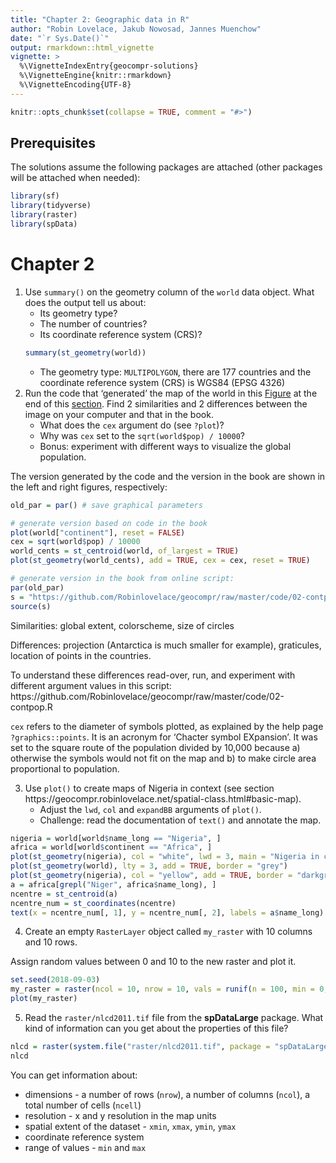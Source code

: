 ```yaml
---
title: "Chapter 2: Geographic data in R"
author: "Robin Lovelace, Jakub Nowosad, Jannes Muenchow"
date: "`r Sys.Date()`"
output: rmarkdown::html_vignette
vignette: >
  %\VignetteIndexEntry{geocompr-solutions}
  %\VignetteEngine{knitr::rmarkdown}
  %\VignetteEncoding{UTF-8}
---
```


```r
knitr::opts_chunk$set(collapse = TRUE, comment = "#>")
```

## Prerequisites {-}

The solutions assume the following packages are attached (other packages will be attached when needed):

```r
library(sf)
library(tidyverse)
library(raster)
library(spData)
```

# Chapter 2

<!-- ## Vector data model -->

1) Use `summary()` on the geometry column of the `world` data object. What does the output tell us about:
    - Its geometry type?
    - The number of countries?
    - Its coordinate reference system (CRS)?

    ```r
    summary(st_geometry(world))
    ```
  
   - The geometry type: `MULTIPOLYGON`, there are 177 countries and the coordinate reference system (CRS) is WGS84 (EPSG 4326)

2) Run the code that 'generated' the map of the world in this [Figure](https://geocompr.robinlovelace.net/spatial-class.html#fig:contpop) at the end of this [section](https://geocompr.robinlovelace.net/spatial-class.html#base-args). Find 2 similarities and 2 differences between the image on your computer and that in the book.
   - What does the `cex` argument do (see `?plot`)?
   - Why was `cex` set to the `sqrt(world$pop) / 10000`?
   - Bonus: experiment with different ways to visualize the global population.
    
The version generated by the code and the version in the book are shown in the left and right figures, respectively:

```r
old_par = par() # save graphical parameters

# generate version based on code in the book
plot(world["continent"], reset = FALSE)
cex = sqrt(world$pop) / 10000
world_cents = st_centroid(world, of_largest = TRUE)
plot(st_geometry(world_cents), add = TRUE, cex = cex, reset = TRUE)

# generate version in the book from online script:
par(old_par)
s = "https://github.com/Robinlovelace/geocompr/raw/master/code/02-contpop.R"
source(s)
```
    
Similarities: global extent, colorscheme, size of circles

Differences: projection (Antarctica is much smaller for example), graticules, location of points in the countries.

To understand these differences read-over, run, and experiment with different argument values in this script: https://github.com/Robinlovelace/geocompr/raw/master/code/02-contpop.R

`cex` refers to the diameter of symbols plotted, as explained by the help page `?graphics::points`. It is an acronym for 'Chacter symbol EXpansion'.
It was set to the square route of the population divided by 10,000 because a) otherwise the symbols would not fit on the map and b) to make circle area proportional to population.

3) Use `plot()` to create maps of Nigeria in context (see section https://geocompr.robinlovelace.net/spatial-class.html#basic-map).
    - Adjust the `lwd`, `col` and `expandBB` arguments of `plot()`. 
    - Challenge: read the documentation of `text()` and annotate the map.
    <!-- - Bonus: make the country boundaries a dotted gray line. -->
    <!-- - Hint: `border` is an additional argument of `plot()` for **sf**  objects. -->

```r
nigeria = world[world$name_long == "Nigeria", ]
africa = world[world$continent == "Africa", ]
plot(st_geometry(nigeria), col = "white", lwd = 3, main = "Nigeria in context", border = "lightgrey", expandBB = c(0.5, 0.2, 0.5, 0.2))
plot(st_geometry(world), lty = 3, add = TRUE, border = "grey")
plot(st_geometry(nigeria), col = "yellow", add = TRUE, border = "darkgrey")
a = africa[grepl("Niger", africa$name_long), ]
ncentre = st_centroid(a)
ncentre_num = st_coordinates(ncentre)
text(x = ncentre_num[, 1], y = ncentre_num[, 2], labels = a$name_long)
```

4) Create an empty `RasterLayer` object called `my_raster` with 10 columns and 10 rows.

Assign random values between 0 and 10 to the new raster and plot it.

```r
set.seed(2018-09-03)
my_raster = raster(ncol = 10, nrow = 10, vals = runif(n = 100, min = 0, max = 10))
plot(my_raster)
```

<!-- raster exercises -->
5) Read the `raster/nlcd2011.tif` file from the **spDataLarge** package. 
What kind of information can you get about the properties of this file?

```r
nlcd = raster(system.file("raster/nlcd2011.tif", package = "spDataLarge"))
nlcd
```

You can get information about:

  - dimensions - a number of rows (`nrow`), a number of columns (`ncol`), a   total number of cells (`ncell`)
  - resolution - x and y resolution in the map units
  - spatial extent of the dataset - `xmin`, `xmax`, `ymin`, `ymax`
  - coordinate reference system
  - range of values - `min` and `max`
